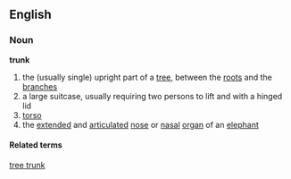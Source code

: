 ==English==
===Noun===
'''trunk'''
# the (usually single) upright part of a [[tree]], between the [[roots]] and the [[branches]]
# a large suitcase, usually requiring two persons to lift and with a hinged lid
# [[torso]]
# the [[extended]] and [[articulated]] [[nose]] or [[nasal]] [[organ]] of an [[elephant]]

====Related terms====

[[tree trunk]]